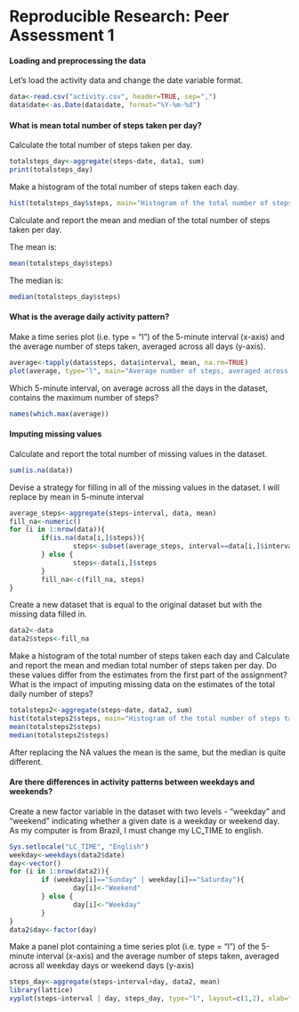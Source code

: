 # Reproducible Research: Peer Assessment 1


#### Loading and preprocessing the data


Let's load the activity data and change the date variable format.


```r
data<-read.csv("activity.csv", header=TRUE, sep=",")
data$date<-as.Date(data$date, format="%Y-%m-%d")

```


#### What is mean total number of steps taken per day?


Calculate the total number of steps taken per day.

```r
totalsteps_day<-aggregate(steps~date, data1, sum)
print(totalsteps_day)
```

Make a histogram of the total number of steps taken each day.

```r
hist(totalsteps_day$steps, main="Histogram of the total number of steps taken each day", xlab="Total steps", col="blue")
```

Calculate and report the mean and median of the total number of steps taken per day.


The mean is:
```r
mean(totalsteps_day$steps)
```


The median is:
```r
median(totalsteps_day$steps)
```


#### What is the average daily activity pattern?

Make a time series plot (i.e. type = "l") of the 5-minute interval (x-axis) and the average number of steps taken, averaged across all days (y-axis).


```r
average<-tapply(data$steps, data$interval, mean, na.rm=TRUE)
plot(average, type="l", main="Average number of steps, averaged across all days", xlab="Interval", ylab="Average steps across all days")
```


Which 5-minute interval, on average across all the days in the dataset, contains the maximum number of steps?


```r
names(which.max(average))
```


#### Imputing missing values


Calculate and report the total number of missing values in the dataset.


```r
sum(is.na(data))
```


Devise a strategy for filling in all of the missing values in the dataset. I will replace by mean in 5-minute interval


```r
average_steps<-aggregate(steps~interval, data, mean)
fill_na<-numeric()
for (i in 1:nrow(data)){
        if(is.na(data[i,]$steps)){
                steps<-subset(average_steps, interval==data[i,]$interval)$steps
        } else {
                steps<-data[i,]$steps
        }
        fill_na<-c(fill_na, steps)
}
```


Create a new dataset that is equal to the original dataset but with the missing data filled in.


```r
data2<-data
data2$steps<-fill_na
```


Make a histogram of the total number of steps taken each day and Calculate and report the mean and median total number of steps taken per day. Do these values differ from the estimates from the first part of the assignment? What is the impact of imputing missing data on the estimates of the total daily number of steps?


```r
totalsteps2<-aggregate(steps~date, data2, sum)
hist(totalsteps2$steps, main="Histogram of the total number of steps taken each day", xlab="Total steps", col="blue")
mean(totalsteps2$steps)
median(totalsteps2$steps)
```


After replacing the NA values the mean is the same, but the median is quite different.


#### Are there differences in activity patterns between weekdays and weekends?


Create a new factor variable in the dataset with two levels - "weekday" and "weekend" indicating whether a given date is a weekday or weekend day.
As my computer is from Brazil, I must change my LC_TIME to english.


```r
Sys.setlocale("LC_TIME", "English")
weekday<-weekdays(data2$date)
day<-vector()
for (i in 1:nrow(data2)){
        if (weekday[i]=="Sunday" | weekday[i]=="Saturday"){
                day[i]<-"Weekend"
        } else {
                day[i]<-"Weekday"
        }
}
data2$day<-factor(day)
```


Make a panel plot containing a time series plot (i.e. type = "l") of the 5-minute interval (x-axis) and the average number of steps taken, averaged across all weekday days or weekend days (y-axis)


```r
steps_day<-aggregate(steps~interval+day, data2, mean)
library(lattice)
xyplot(steps~interval | day, steps_day, type="l", layout=c(1,2), xlab="Interval", ylab="Steps")

```



